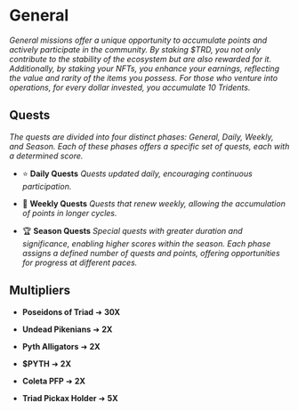 

<HeroPattern />

# General

_General missions offer a unique opportunity to accumulate points and actively participate in the community. By staking $TRD, you not only contribute to the stability of the ecosystem but are also rewarded for it. Additionally, by staking your NFTs, you enhance your earnings, reflecting the value and rarity of the items you possess. For those who venture into operations, for every dollar invested, you accumulate 10 Tridents._

## Quests

_The quests are divided into four distinct phases: General, Daily, Weekly, and Season. Each of these phases offers a specific set of quests, each with a determined score._

- ⭐ **Daily Quests**
*Quests updated daily, encouraging continuous participation.*

- 📅 **Weekly Quests**
*Quests that renew weekly, allowing the accumulation of points in longer cycles.*

- 🏆 **Season Quests**
*Special quests with greater duration and significance, enabling higher scores within the season. Each phase assigns a defined number of quests and points, offering opportunities for progress at different paces.*

## Multipliers

- **Poseidons of Triad** ➜ **30X**

- **Undead Pikenians** ➜ **2X**

- **Pyth Alligators** ➜ **2X**

- **$PYTH** ➜ **2X**

- **Coleta PFP** ➜ **2X**

- **Triad Pickax Holder** ➜ **5X**